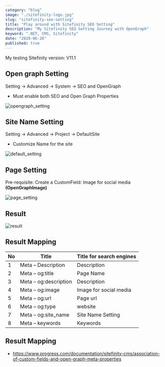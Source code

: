 ```yaml
---
category: "blog"
image: "./sitefinity-logo.jpg"
slug: "sitefinity-seo-setting"
title: "Play around with Sitefinity SEO Setting"
description: "My Sitefinity SEO Setting Journey with OpenGraph"
keyword: ".NET, CMS, Sitefinity"
date: "2020-06-20"
published: true
---
```


My testing Sitefinity version: V11.1

## Open graph Setting

Setting → Advanced → System → SEO and OpenGraph

- Must enable both SEO and Open Graph Properties

![opengraph_setting](./opengraph_setting.png)

## Site Name Setting

Setting → Advanced → Project → DefaultSite

- Customize Name for the site

![default_setting](./defaultsite_setting.png)

## Page Setting

Pre-requisite: Create a CustomField: Image for social media **(OpenGraphImage)**

![page_setting](./page_setting.png)

## Result

![result](./result.png)

## Result Mapping

| No      | Title                   | Title for search engines  |
| ------- | ----------------------- | ------------------------- |
| 1       | Meta – Description      | Description               |
| 2       | Meta – og:title         | Page Name                 |
| 3       | Meta – og:description   | Description               |
| 4       | Meta – og:image         | Image for social media    |
| 5       | Meta – og:url           | Page url                  |
| 6       | Meta – og:type          | website                   |
| 7       | Meta – og:site_name     | Site Name Setting         |
| 8       | Meta – keywords         | Keywords                  |


## Result Mapping

- https://www.progress.com/documentation/sitefinity-cms/association-of-custom-fields-and-open-graph-meta-properties